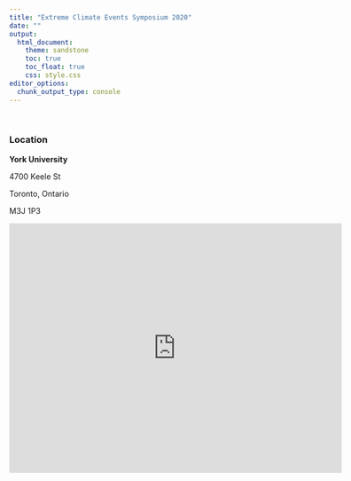 ```yaml
---
title: "Extreme Climate Events Symposium 2020"
date: ""
output: 
  html_document:
    theme: sandstone
    toc: true
    toc_float: true
    css: style.css
editor_options: 
  chunk_output_type: console
---
```


<br>

### Location

**York University**

4700 Keele St

Toronto, Ontario

M3J 1P3


<iframe src="https://www.google.com/maps/embed?pb=!1m14!1m8!1m3!1d11523.885409615827!2d-79.5018684!3d43.7734535!3m2!1i1024!2i768!4f13.1!3m3!1m2!1s0x0%3A0xdbb899cc9da76d19!2sYork%20University!5e0!3m2!1sen!2sca!4v1578585470787!5m2!1sen!2sca" width="600" height="450" frameborder="0" style="border:0;" allowfullscreen=""></iframe>


